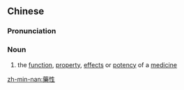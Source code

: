 {{also|药性}}
==Chinese==
{{zh-forms|s=药性}}

===Pronunciation===
{{zh-pron
|m=yàoxìng
|c=joek6 sing3
|mn=qz,tw,xm,zz:io̍h-sèng
|cat=n
}}

===Noun===
{{zh-noun}}

# the [[function]], [[property]], [[effect]]s or [[potency]] of a [[medicine]]

[[zh-min-nan:藥性]]
